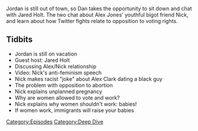 {{DEFAULTSORT:
    #_EPISODE_0582:Chattin' With Jared
}}{{Episode
    | title           = Chattin' With Jared
    | caption         = [https://knowledgefight.libsyn.com/582-chattin-with-jared Listen to this episode on Libsyn]
    | episodeNumber   = 582
    | length          = 01:14:36
    | airDate         = August 2, 2021
    | episodeType     = [[:Category:Deep Dive|Deep Dive]]
    | appearance      = [[Jared Holt]], [[Nick Fuentes]], [[Alex Clark]]
    | previousEpisode = [[581: June 3, 2003]]
    | nextEpisode     = [[583: August 1, 2021]]
}}

{{Stub}}

Jordan is still out of town, so Dan takes the opportunity to sit down and chat with Jared Holt.  The two chat about Alex Jones' youthful bigot friend Nick, and learn about how Twitter fights relate to opposition to voting rights.

==Tidbits==

*Jordan is still on vacation
*Guest host: Jared Holt
*Discussing Alex/Nick relationship
*Video: Nick's anti-feminism speech
*Nick makes racist "joke" about Alex Clark dating a black guy
*The problem with opposition to abortion
*Nick explains unplanned pregnancy
*Why are women allowed to vote and work?
*Nick explains why women shouldn't work: babies!
*If women work, immigrants will raise your babies

[[Category:Episodes]]
[[Category:Deep Dive]]